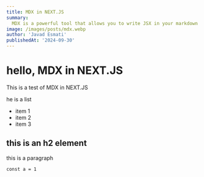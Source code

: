 ```yaml
---
title: MDX in NEXT.JS
summary:
  MDX is a powerful tool that allows you to write JSX in your markdown content.
image: /images/posts/mdx.webp
author: 'Javad Esmati'
publishedAt: '2024-09-30'
---
```


# hello, MDX in NEXT.JS

This is a test of MDX in NEXT.JS

he is a list

- item 1
- item 2
- item 3

## this is an h2 element

this is a paragraph

```tsx
const a = 1
```

